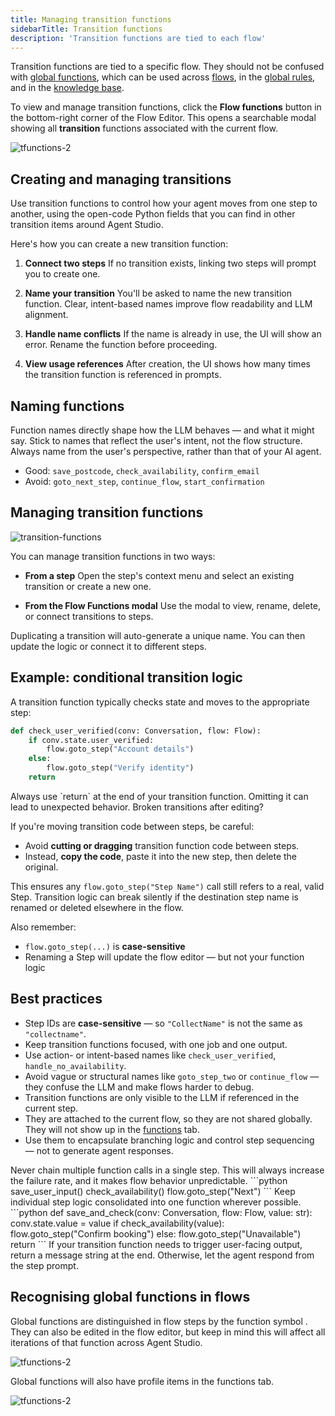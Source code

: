 ```yaml
---
title: Managing transition functions
sidebarTitle: Transition functions
description: 'Transition functions are tied to each flow'
---
```


Transition functions are tied to a specific flow. They should not be confused with [global functions](/function/introduction), which can be used across [flows](introduction), in the [global rules](/agent-settings/rules), and in the [knowledge base](/knowledge-base/introduction).

To view and manage transition functions, click the **<Icon icon="arrow-progress" iconType="solid" /> Flow functions** button in the bottom-right corner of the Flow Editor. This opens a searchable modal showing all **transition** functions associated with the current flow.

![tfunctions-2](/images/transition-function-menu.png)

## Creating and managing transitions

Use transition functions to control how your agent moves from one step to another, using the open-code Python fields that you can find in other transition items around Agent Studio.

Here's how you can create a new transition function:

1. **Connect two steps**
   If no transition exists, linking two steps will prompt you to create one.

2. **Name your transition**
   You'll be asked to name the new transition function. Clear, intent-based names improve flow readability and LLM alignment.

3. **Handle name conflicts**
   If the name is already in use, the UI will show an error. Rename the function before proceeding.

4. **View usage references**
   After creation, the UI shows how many times the transition function is referenced in prompts.

## Naming functions

Function names directly shape how the LLM behaves — and what it might say. Stick to names that reflect the user's intent, not the flow structure. Always name from the user's perspective, rather than that of your AI agent.

- <Icon icon="check" iconType="solid" /> Good: `save_postcode`, `check_availability`, `confirm_email`
- <Icon icon="ban" iconType="solid" /> Avoid: `goto_next_step`, `continue_flow`, `start_confirmation`

## Managing transition functions

![transition-functions](/images/transition-function.png)

You can manage transition functions in two ways:

- **From a step**
  Open the step's context menu and select an existing transition or create a new one.

- **From the Flow Functions modal**
  Use the modal to view, rename, delete, or connect transitions to steps.

<Tip>Duplicating a transition will auto-generate a unique name. You can then update the logic or connect it to different steps.</Tip>

## Example: conditional transition logic

A transition function typically checks state and moves to the appropriate step:

```python
def check_user_verified(conv: Conversation, flow: Flow):
    if conv.state.user_verified:
        flow.goto_step("Account details")
    else:
        flow.goto_step("Verify identity")
    return
```

<Tip>
Always use `return` at the end of your transition function. Omitting it can lead to unexpected behavior.
</Tip>

<Warning>
Broken transitions after editing?

If you're moving transition code between steps, be careful:

- Avoid **cutting or dragging** transition function code between steps.
- Instead, **copy the code**, paste it into the new step, then delete the original.

This ensures any `flow.goto_step("Step Name")` call still refers to a real, valid Step.
Transition logic can break silently if the destination step name is renamed or deleted elsewhere in the flow.

Also remember:
- `flow.goto_step(...)` is **case-sensitive**
- Renaming a Step will update the flow editor — but not your function logic
</Warning>

## Best practices

- Step IDs are **case-sensitive** — so `"CollectName"` is not the same as `"collectname"`.
- Keep transition functions focused, with one job and one output.
- Use action- or intent-based names like `check_user_verified`, `handle_no_availability`.
- Avoid vague or structural names like `goto_step_two` or `continue_flow` — they confuse the LLM and make flows harder to debug.
- Transition functions are only visible to the LLM if referenced in the current step.
- They are attached to the current flow, so they are not shared globally. They will not show up in the [functions](/function/introduction) tab.
- Use them to encapsulate branching logic and control step sequencing — not to generate agent responses.

<Tabs>
<Tab title="Avoid">
Never chain multiple function calls in a single step. This will always increase the failure rate, and it makes flow behavior unpredictable.
```python
save_user_input()
check_availability()
flow.goto_step("Next")
```
</Tab>
<Tab title="Instead, use...">
Keep individual step logic consolidated into one function wherever possible.
```python
def save_and_check(conv: Conversation, flow: Flow, value: str):
    conv.state.value = value
    if check_availability(value):
        flow.goto_step("Confirm booking")
    else:
        flow.goto_step("Unavailable")
    return
```
</Tab>
</Tabs>
<Tip>
If your transition function needs to trigger user-facing output, return a message string at the end. Otherwise, let the agent respond from the step prompt.
</Tip>

## Recognising global functions in flows

Global functions are distinguished in flow steps by the function symbol <Icon icon="function" iconType="solid" />. They can also be edited in the flow editor,
but keep in mind this will affect all iterations of that function across Agent Studio.

![tfunctions-2](/images/global-function-ui.png)

Global functions will also have profile items in the functions tab.

![tfunctions-2](/images/global-function-menu.png)


